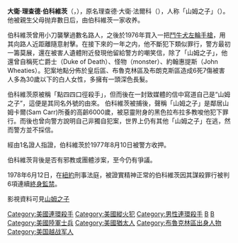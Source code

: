 {{Expand English|David Berkowitz}}
{{Infobox serial killer
| name             = 大衛·伯科維茨
| native_name      = David Richard Berkowitz
| native_name_lang = 英語
| image            = David Berkowitz.jpg
| caption          =
| birthname        = 理查德·大衛·法爾科（{{lang|en|Richard David Falco}}）
| alias            = {{plainlist|
* 山姆之子（{{lang|en|Son of Sam}}）
* .44口徑殺手（{{lang|en|.44 Caliber Killer}}）
}}
| birth_date       = {{birth date and age|1953|6|1}}
| birth_place      = {{美國}}[[紐約州|紐約州]][[紐約市|紐約市]][[布魯克林區|布魯克林區]]
| death_date       = 
| cause            = 
| victims          = 6死7傷<ref>{{Cite web |url=https://www.cbsnews.com/news/son-of-sam-serial-killer-speaks-out-in-cbs-news-special-marking-40th-anniversary-of-arrest/ |title=存档副本 |access-date=2020-05-03 |archive-date=2021-02-11 |archive-url=https://web.archive.org/web/20210211084744/https://www.cbsnews.com/news/son-of-sam-serial-killer-speaks-out-in-cbs-news-special-marking-40th-anniversary-of-arrest/ |dead-url=no }}</ref>
| country          = 
| states           =
| beginyear        = {{start date|1976|7|29}}
| endyear          = {{end date|1977|7|31}}
| apprehended      = {{end date|1977|8|10}}
| conviction       = {{ubl|二級謀殺|二級謀殺未遂}}
| sentence         = 連續6項[[終身監禁|終身監禁]]
| weapons          = {{link-en|.44特種彈鬥牛犬左輪手槍|.44 Special|.44口徑}}[[憲章武器鬥牛犬左輪手槍|鬥牛犬左輪手槍]]
}}
'''大衛·理查德·伯科維茨'''（{{lang-en|David Richard Berkowitz}}，{{bd|1953年|6月1日}}），原名理查德·大衛·法爾科（{{lang|en|Richard David Falco}}），人称「山姆之子」（{{lang|en|Son of Sam}}）。他被親生父母抛弃數日后，由伯科維茨一家收养。

伯科維茨曾用小刀襲擊過數名路人，之後於1976年買入一把{{link-en|.44特種彈鬥牛犬左輪手槍|.44 Special|.44口徑}}[[憲章武器鬥牛犬左輪手槍|鬥牛犬左輪手槍]]，用其向路人近距離隨意射擊。在接下來的一年之内，他不斷犯下類似罪行，警方最初一籌莫展，還在被害人遺體附近發現他留給警方的嘲笑信，除了「山姆之子」，他還曾自稱死亡爵士（Duke of Death）、怪物（monster）、約翰惠提斯（John Wheaties）。犯案地點分佈於皇后區、布魯克林區及布朗克斯區造成6死7傷被害人多為30歲以下的白人女性，多擁有一頭深色長髮。{{fact|此外，伯科維茨的名字經常出現在全美各地報紙的頭條。}}

伯科維茨原被稱「點四四口徑殺手」，但而後在一封致媒體的信中寫道自己是“山姆之子”，這便是其同名外號的由來。
伯科維茨被捕後，聲稱「山姆之子」是鄰居山姆卡爾(Sam Carr)所養的高齡6000歲，被惡靈附身的黑色拉布拉多教唆他犯下罪行。而後也曾向警方說明自己非獨自犯案，世界上仍有其他「山姆之子」在逃，然而警方並不採信。

經由1名證人指證，伯科維茨於1977年8月10日被警方收押。

伯科維茨背後是否有邪教或團體涉案，至今仍有爭議。

1978年6月12日，在[[紐約|紐約]]{{link-en|阿蒂卡 (紐約州市鎮)|Attica (town), New York|阿蒂卡}}刑事法庭，被證實精神正常的伯科維茨因其謀殺罪行被判6項連續[[終身監禁|終身監禁]]。

影視資料可見[[山姆的孩子們|山姆之子]]

{{Authority control}}
{{DEFAULTSORT:Berkowitz, David Richard}}
[[Category:美國連環殺手|Category:美國連環殺手]]
[[Category:美國縱火犯|Category:美國縱火犯]]
[[Category:男性連環殺手|Category:男性連環殺手]]
[[Category:被判謀殺罪的美國人|B]]
[[Category:被判無期徒刑的美國囚犯|B]]
[[Category:美國陸軍士兵|Category:美國陸軍士兵]]
[[Category:美國猶太人|Category:美國猶太人]]
[[Category:布魯克林區出身人物|Category:布魯克林區出身人物]]
[[Category:美国越战军人|Category:美国越战军人]]